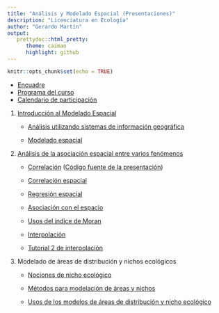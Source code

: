 ```yaml
---
title: "Análisis y Modelado Espacial (Presentaciones)"
description: "Licenciatura en Ecología"
author: "Gerardo Martín"
output:
   prettydoc::html_pretty:
      theme: caiman
      highlight: github
---
```


```r
knitr::opts_chunk$set(echo = TRUE)
```

- [Encuadre](Encuadre.pdf)
- [Programa del curso](Programa.pdf)
- [Calendario de participación](Calendario-participacion.pdf)
    
1. [Introducción al Modelado Espacial](Unidad-1/Introduccion.pdf)

    - [Análisis utilizando sistemas de información geográfica](Unidad-1/Analisis-SIG.pdf)
    
    - [Modelado espacial](Unidad-1/Modelado-espacial.pdf)
          
2. [Análisis de la asociación espacial entre varios fenómenos](Unidad-2/Intro-asociacion.pdf)

    - [Correlación](Unidad-2/Correlacion.pdf) ([Código fuente de la presentación](Unidad-2/Correlacion.Rmd))
    
    - [Correlación espacial](Unidad-2/Correlacion-espacial.pdf)
    
    - [Regresión espacial](Unidad-2/Regresion.pdf)
    
    - [Asociación con el espacio](Unidad-2/Asociacion-espacio.pdf)
    
    - [Usos del índice de Moran](Unidad-2/Usos-Moran.pdf)
    
    - [Interpolación](Unidad-2/Interpolacion.pdf)
    
    - [Tutorial 2 de interpolación](Unidad-2/Tutorial-splines-IDW.html)
    
3. Modelado de áreas de distribución y nichos ecológicos

    - [Nociones de nicho ecológico](Unidad-3/Nociones.pdf)

    - [Métodos para modelación de áreas y nichos](Unidad-3/Metodos.pdf)
    
    - [Usos de los modelos de áreas de distribución y nicho ecológico](Unidad-3/Usos.pdf)
    
